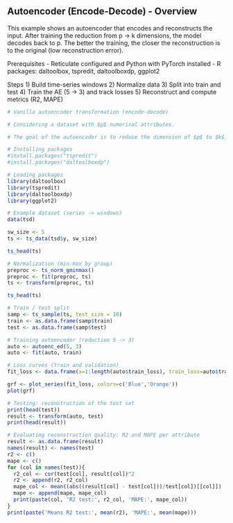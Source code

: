 ## Autoencoder (Encode-Decode) - Overview

This example shows an autoencoder that encodes and reconstructs the input. After training the reduction from p -> k dimensions, the model decodes back to p. The better the training, the closer the reconstruction is to the original (low reconstruction error).

Prerequisites
- Reticulate configured and Python with PyTorch installed
- R packages: daltoolbox, tspredit, daltoolboxdp, ggplot2

Steps
1) Build time-series windows
2) Normalize data
3) Split into train and test
4) Train the AE (5 -> 3) and track losses
5) Reconstruct and compute metrics (R2, MAPE)

```r
# Vanilla autoencoder transformation (encode-decode)

# Considering a dataset with $p$ numerical attributes.

# The goal of the autoencoder is to reduce the dimension of $p$ to $k$, such that these $k$ attributes are enough to recompose the original $p$ attributes. However from the $k$ dimensions the data is returned back to $p$ dimensions. The higher the autoencoder quality, the more similar is the output to the input.

# Installing packages
#install.packages("tspredit")
#install.packages("daltoolboxdp")
```

```r
# Loading packages
library(daltoolbox)
library(tspredit)
library(daltoolboxdp)
library(ggplot2)
```

```r
# Example dataset (series -> windows)
data(tsd)

sw_size <- 5
ts <- ts_data(tsd$y, sw_size)

ts_head(ts)
```

```r
# Normalization (min-max by group)
preproc <- ts_norm_gminmax()
preproc <- fit(preproc, ts)
ts <- transform(preproc, ts)

ts_head(ts)
```

```r
# Train / test split
samp <- ts_sample(ts, test_size = 10)
train <- as.data.frame(samp$train)
test <- as.data.frame(samp$test)
```

```r
# Training autoencoder (reduction 5 -> 3)
auto <- autoenc_ed(5, 3)
auto <- fit(auto, train)
```

```r
# Loss curves (train and validation)
fit_loss <- data.frame(x=1:length(auto$train_loss), train_loss=auto$train_loss, val_loss=auto$val_loss)

grf <- plot_series(fit_loss, colors=c('Blue','Orange'))
plot(grf)
```

```r
# Testing: reconstruction of the test set
print(head(test))
result <- transform(auto, test)
print(head(result))
```

```r
# Evaluating reconstruction quality: R2 and MAPE per attribute
result <- as.data.frame(result)
names(result) <- names(test)
r2 <- c()
mape <- c()
for (col in names(test)){
  r2_col <- cor(test[col], result[col])^2
  r2 <- append(r2, r2_col)
  mape_col <- mean((abs((result[col] - test[col]))/test[col])[[col]])
  mape <- append(mape, mape_col)
  print(paste(col, 'R2 test:', r2_col, 'MAPE:', mape_col))
}
print(paste('Means R2 test:', mean(r2), 'MAPE:', mean(mape)))
```

